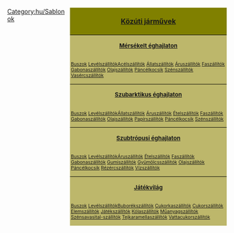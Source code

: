 <noinclude>[[Category:hu/Sablonok]]</noinclude>
<div style="float:right; padding-left:12px; width:360px; background:none;">
<div style="border:0px solid #000000; background:#808000; padding:5px; -moz-border-radius-topleft:5px; -moz-border-radius-topright:5px; font-size: 12pt;"><center><strong><font size="3">[[hu/Manual/Közúti járművek|Közúti járművek]]</font></strong></center></div>
<div style="border:0px solid black; border-top-width: 1px; background:#BDB76B; padding:5px; font-size: 8pt;"><center><font size="2"><strong>[[hu/Manual/Éghajlatok#mersekelt|Mérsékelt éghajlaton]]</strong></font></center></div>
<div style="border:0px solid black; border-top-width: 0px; background:#BDB76B; padding:2px; font-size: 8pt;">{{en/Nowrap begin}}[[hu/Manual/Base Set/Road Vehicles/Buszok|Buszok]]{{en/·w}} [[hu/Manual/Base Set/Road Vehicles/Levélszállítók|Levélszállítók]]{{en/·w}}{{en/·w}}{{en/·w}}[[hu/Manual/Base Set/Road Vehicles/Acélszállítók|Acélszállítók]]{{en/·w}} [[hu/Manual/Base Set/Road Vehicles/Állatszállítók|Állatszállítók]]{{en/·w}} [[hu/Manual/Base Set/Road Vehicles/Áruszállítók|Áruszállítók]]{{en/·w}} [[hu/Manual/Base Set/Road Vehicles/Faszállítók|Faszállítók]]{{en/·w}} [[hu/Manual/Base Set/Road Vehicles/Gabonaszállítók|Gabonaszállítók]]{{en/·w}} [[hu/Manual/Base Set/Road Vehicles/Olajszállítók|Olajszállítók]]{{en/·w}} [[hu/Manual/Base Set/Road Vehicles/Páncélkocsik|Páncélkocsik]]{{en/·w}} [[hu/Manual/Base Set/Road Vehicles/Szénszállítók|Szénszállítók]]{{en/·w}} [[hu/Manual/Base Set/Road Vehicles/Vasércszállítók|Vasércszállítók]]{{en/Nowrap end}}</div>
<div style="border:0px solid black; border-top-width: 1px; background:#BDB76B; padding:5px; font-size: 8pt;"><center><font size="2"><strong>[[hu/Manual/Éghajlatok#szubarktikus|Szubarktikus éghajlaton]]</strong></font></center></div>
<div style="border:0px solid black; border-top-width: 0px; background:#BDB76B; padding:2px; font-size: 8pt;">{{en/Nowrap begin}}[[hu/Manual/Base Set/Road Vehicles/Buszok|Buszok]]{{en/·w}} [[hu/Manual/Base Set/Road Vehicles/Levélszállítók|Levélszállítók]]{{en/·w}}{{en/·w}}{{en/·w}}[[hu/Manual/Base Set/Road Vehicles/Állatszállítók|Állatszállítók]]{{en/·w}} [[hu/Manual/Base Set/Road Vehicles/Áruszállítók|Áruszállítók]]{{en/·w}} [[hu/Manual/Base Set/Road Vehicles/Ételszállítók|Ételszállítók]]{{en/·w}} [[hu/Manual/Base Set/Road Vehicles/Faszállítók|Faszállítók]]{{en/·w}} [[hu/Manual/Base Set/Road Vehicles/Gabonaszállítók|Gabonaszállítók]]{{en/·w}} [[hu/Manual/Base Set/Road Vehicles/Olajszállítók|Olajszállítók]]{{en/·w}} [[hu/Manual/Base Set/Road Vehicles/Papírszállítók|Papírszállítók]]{{en/·w}} [[hu/Manual/Base Set/Road Vehicles/Páncélkocsik|Páncélkocsik]]{{en/·w}} [[hu/Manual/Base Set/Road Vehicles/Szénszállítók|Szénszállítók]]{{en/Nowrap end}}</div>
<div style="border:0px solid black; border-top-width: 1px; background:#BDB76B; padding:5px; font-size: 8pt;"><center><font size="2"><strong>[[hu/Manual/Éghajlatok#szubtropusi|Szubtrópusi éghajlaton]]</strong></font></center></div>
<div style="border:0px solid black; border-top-width: 0px; background:#BDB76B; padding:2px; font-size: 8pt;">{{en/Nowrap begin}}[[hu/Manual/Base Set/Road Vehicles/Buszok|Buszok]]{{en/·w}} [[hu/Manual/Base Set/Road Vehicles/Levélszállítók|Levélszállítók]]{{en/·w}}{{en/·w}}{{en/·w}}[[hu/Manual/Base Set/Road Vehicles/Áruszállítók|Áruszállítók]]{{en/·w}} [[hu/Manual/Base Set/Road Vehicles/Ételszállítók|Ételszállítók]]{{en/·w}} [[hu/Manual/Base Set/Road Vehicles/Faszállítók|Faszállítók]]{{en/·w}} [[hu/Manual/Base Set/Road Vehicles/Gabonaszállítók|Gabonaszállítók]]{{en/·w}} [[hu/Manual/Base Set/Road Vehicles/Gumiszállítók|Gumiszállítók]]{{en/·w}} [[hu/Manual/Base Set/Road Vehicles/Gyümölcsszállítók|Gyümölcsszállítók]]{{en/·w}} [[hu/Manual/Base Set/Road Vehicles/Olajszállítók|Olajszállítók]]{{en/·w}} [[hu/Manual/Base Set/Road Vehicles/Páncélkocsik|Páncélkocsik]]{{en/·w}} [[hu/Manual/Base Set/Road Vehicles/Rézércszállítók|Rézércszállítók]]{{en/·w}} [[hu/Manual/Base Set/Road Vehicles/Vízszállítók|Vízszállítók]]{{en/Nowrap end}}</div>
<div style="border:0px solid black; border-top-width: 1px; background:#BDB76B; padding:5px; font-size: 8pt;"><center><font size="2"><strong>[[hu/Manual/Éghajlatok#jatekvilag|Játékvilág]]</strong></font></center></div>
<div style="border:0px solid black; border-top-width: 0px; background:#BDB76B; padding:2px; font-size: 8pt;">{{en/Nowrap begin}}[[hu/Manual/Base Set/Road Vehicles/Buszok|Buszok]]{{en/·w}} [[hu/Manual/Base Set/Road Vehicles/Levélszállítók|Levélszállítók]]{{en/·w}}{{en/·w}}{{en/·w}}[[hu/Buborékszállítók|Buborékszállítók]]{{en/·w}} [[hu/Cukorkaszállítók|Cukorkaszállítók]]{{en/·w}} [[hu/Cukorszállítók|Cukorszállítók]]{{en/·w}} [[hu/Elemszállítók|Elemszállítók]]{{en/·w}} [[hu/Játékszállítók|Játékszállítók]]{{en/·w}} [[hu/Kólaszállítók|Kólaszállítók]]{{en/·w}} [[hu/Műanyagszállítók|Műanyagszállítók]]{{en/·w}} [[hu/Szénsavasital-szállítók|Szénsavasital-szállítók]]{{en/·w}} [[hu/Tejkaramellaszállítók|Tejkaramellaszállítók]]{{en/·w}} [[hu/Vattacukorszállítók|Vattacukorszállítók]]{{en/Nowrap end}}</div>
</div>